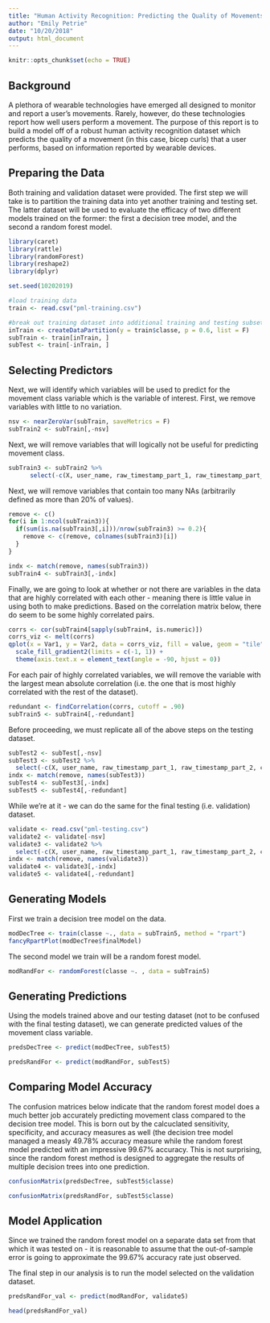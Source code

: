 ```yaml
---
title: "Human Activity Recognition: Predicting the Quality of Movements"
author: "Emily Petrie"
date: "10/20/2018"
output: html_document
---
```


```r
knitr::opts_chunk$set(echo = TRUE)
```

## Background

A plethora of wearable technologies have emerged all designed to monitor and report a user's movements. Rarely, however, do these technologies report how well users perform a movement. The purpose of this report is to build a model off of a robust human activity recognition dataset which predicts the quality of a movement (in this case, bicep curls) that a user performs, based on information reported by wearable devices.

## Preparing the Data
Both training and validation dataset were provided. The first step we will take is to partition the training data into yet another training and testing set. The latter dataset will be used to evaluate the efficacy of two different models trained on the former: the first a decision tree model, and the second a random forest model. 

```r
library(caret)
library(rattle)
library(randomForest)
library(reshape2)
library(dplyr) 
```

```r
set.seed(10202019)

#load training data 
train <- read.csv("pml-training.csv")

#break out training dataset into additional training and testing subsets 
inTrain <- createDataPartition(y = train$classe, p = 0.6, list = F)
subTrain <- train[inTrain, ]
subTest <- train[-inTrain, ]
```


## Selecting Predictors 

Next, we will identify which variables will be used to predict for the movement class variable which is the variable of interest. 
First, we remove variables with little to no variation. 

```r
nsv <- nearZeroVar(subTrain, saveMetrics = F)
subTrain2 <- subTrain[,-nsv]
```

Next, we will remove variables that will logically not be useful for predicting movement class. 

```r
subTrain3 <- subTrain2 %>% 
      select(-c(X, user_name, raw_timestamp_part_1, raw_timestamp_part_2, cvtd_timestamp))
```

Next, we will remove variables that contain too many NAs (arbitrarily defined as more than 20% of values).

```r
remove <- c()
for(i in 1:ncol(subTrain3)){
  if(sum(is.na(subTrain3[,i]))/nrow(subTrain3) >= 0.2){
    remove <- c(remove, colnames(subTrain3)[i])
  }
}

indx <- match(remove, names(subTrain3))
subTrain4 <- subTrain3[,-indx]
```

Finally, we are going to look at whether or not there are variables in the data that are highly correlated with each other - meaning there is little value in using both to make predictions. Based on the correlation matrix below, there do seem to be some highly correlated pairs. 

```r
corrs <- cor(subTrain4[sapply(subTrain4, is.numeric)])
corrs_viz <- melt(corrs)
qplot(x = Var1, y = Var2, data = corrs_viz, fill = value, geom = "tile") +
  scale_fill_gradient2(limits = c(-1, 1)) +
  theme(axis.text.x = element_text(angle = -90, hjust = 0))
```

For each pair of highly correlated variables, we will remove the variable with the largest mean absolute correlation (i.e. the one that is most highly correlated with the rest of the dataset). 

```r
redundant <- findCorrelation(corrs, cutoff = .90)
subTrain5 <- subTrain4[,-redundant]
```

Before proceeding, we must replicate all of the above steps on the testing dataset. 

```r
subTest2 <- subTest[,-nsv]
subTest3 <- subTest2 %>% 
  select(-c(X, user_name, raw_timestamp_part_1, raw_timestamp_part_2, cvtd_timestamp))
indx <- match(remove, names(subTest3))
subTest4 <- subTest3[,-indx]
subTest5 <- subTest4[,-redundant]
```

While we're at it - we can do the same for the final testing (i.e. validation) dataset. 

```r
validate <- read.csv("pml-testing.csv") 
validate2 <- validate[-nsv]
validate3 <- validate2 %>% 
  select(-c(X, user_name, raw_timestamp_part_1, raw_timestamp_part_2, cvtd_timestamp))
indx <- match(remove, names(validate3))
validate4 <- validate3[,-indx]
validate5 <- validate4[,-redundant]

```

## Generating Models

First we train a decision tree model on the data. 
```r
modDecTree <- train(classe ~., data = subTrain5, method = "rpart")
fancyRpartPlot(modDecTree$finalModel)
```

The second model we train will be a random forest model. 

```r
modRandFor <- randomForest(classe ~. , data = subTrain5)
```

## Generating Predictions 

Using the models trained above and our testing dataset (not to be confused with the final testing dataset), we can generate predicted values of the movement class variable.

```r
predsDecTree <- predict(modDecTree, subTest5)

predsRandFor <- predict(modRandFor, subTest5)
```

## Comparing Model Accuracy 

The confusion matrices below indicate that the random forest model does a much better job accurately predicting movement class compared to the decision tree model. This is born out by the calcuclated sensitivity, specificity, and accuracy measures as well (the decision tree model managed a measly 49.78% accuracy measure while the random forest model predicted with an impressive 99.67% accuracy. This is not surprising, since the random forest method is designed to aggregate the results of multiple decision trees into one prediction.

```r
confusionMatrix(predsDecTree, subTest5$classe)

confusionMatrix(predsRandFor, subTest5$classe)
```

## Model Application

Since we trained the random forest model on a separate data set from that which it was tested on - it is reasonable to assume that the out-of-sample error is going to approximate the 99.67% accuracy rate just observed.

The final step in our analysis is to run the model selected on the validation dataset. 

```r
predsRandFor_val <- predict(modRandFor, validate5)
```

```r
head(predsRandFor_val)
```
